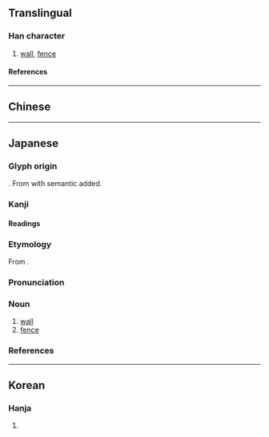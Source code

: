 {{character info}}
{{character info|0xfa39}}

==Translingual==

===Han character===
{{Han char|rn=32|rad=土|as=09|sn=12|four=|canj=GSTT|ids=⿰土屏}}

# [[wall]], [[fence]]

====References====
{{Han ref|kx=0234.271|dkj=05316|dj=0472.230|hdz=10469.011|uh=5840|ud=22592}}
{{Han ref|uh=FA39}}

----

==Chinese==
{{zh-see|垣|v}}

----

==Japanese==
{{ja-kanji forms-IVS
|code=FA39
|svs=0
|vs1=01
|vs2=03
|col-vs1=aj
|col-vs2=hdmj
|pic-kyu=Ufa39.svg
|ref={{R:Kanjipedia|0006216100}}
}}

===Glyph origin===
{{ja-etym-kokuji}}. From {{l/ja|屏}} with {{l/ja|土}} semantic added.

===Kanji===
{{ja-kanji|grade=c|rs=土09|kyu=&#64057;}}

====Readings====
{{ja-readings
|kanyoon=へい
|kun=かき-
}}

===Etymology===
{{ja-kanjitab|へい|yomi=kanyoon}}
From {{der|ja|zhx|-}} {{m|zh|sc=Hani|屏|t=wall}}.

===Pronunciation===
{{ja-pron|yomi=on|へい|acc=0|acc_ref=NHK,DJR}}

===Noun===
{{ja-noun|へい}}

# [[wall]]
# [[fence]]

===References===
<references/>

----

==Korean==

===Hanja===
{{ko-hanja|hangeul=병|rv=byeong|mr=pyŏng}}

# {{rfdef|ko|sort=土09}}